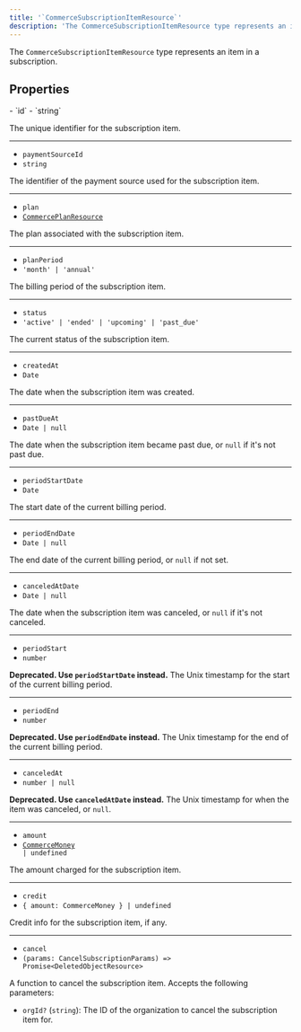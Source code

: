 ```yaml
---
title: '`CommerceSubscriptionItemResource`'
description: 'The CommerceSubscriptionItemResource type represents an item in a subscription.'
---
```


The `CommerceSubscriptionItemResource` type represents an item in a subscription.

## Properties

<Properties>
  - `id`
  - `string`

  The unique identifier for the subscription item.

  ---

  - `paymentSourceId`
  - `string`

  The identifier of the payment source used for the subscription item.

  ---

  - `plan`
  - [`CommercePlanResource`](/docs/references/javascript/types/commerce-plan-resource)

  The plan associated with the subscription item.

  ---

  - `planPeriod`
  - `'month' | 'annual'`

  The billing period of the subscription item.

  ---

  - `status`
  - `'active' | 'ended' | 'upcoming' | 'past_due'`

  The current status of the subscription item.

  ---

  - `createdAt`
  - `Date`

  The date when the subscription item was created.

  ---

  - `pastDueAt`
  - `Date | null`

  The date when the subscription item became past due, or `null` if it's not past due.

  ---

  - `periodStartDate`
  - `Date`

  The start date of the current billing period.

  ---

  - `periodEndDate`
  - `Date | null`

  The end date of the current billing period, or `null` if not set.

  ---

  - `canceledAtDate`
  - `Date | null`

  The date when the subscription item was canceled, or `null` if it's not canceled.

  ---

  - `periodStart`
  - `number`

  **Deprecated. Use `periodStartDate` instead.** The Unix timestamp for the start of the current billing period.

  ---

  - `periodEnd`
  - `number`

  **Deprecated. Use `periodEndDate` instead.** The Unix timestamp for the end of the current billing period.

  ---

  - `canceledAt`
  - `number | null`

  **Deprecated. Use `canceledAtDate` instead.** The Unix timestamp for when the item was canceled, or `null`.

  ---

  - `amount`
  - <code>[CommerceMoney](/docs/references/javascript/types/commerce-money) | undefined</code>

  The amount charged for the subscription item.

  ---

  - `credit`
  - `{ amount: CommerceMoney } | undefined`

  Credit info for the subscription item, if any.

  ---

  - `cancel`
  - `(params: CancelSubscriptionParams) => Promise<DeletedObjectResource>`

  A function to cancel the subscription item. Accepts the following parameters:

  - `orgId?` (`string`): The ID of the organization to cancel the subscription item for.
</Properties>
